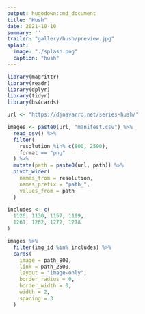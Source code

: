 ```yaml
---
output: hugodown::md_document
title: "Hush"
date: 2021-10-10
summary: ''
trailer: "gallery/hush/preview.jpg"
splash:
  image: "./splash.png"
  caption: "hush"
---
```


<style>
.splash-caption-tweak{
  color: #00000090;
  letter-spacing: 5px;
  font-size: 200%;
  font-weight: 700;
}
</style>


```r
library(magrittr)
library(readr)
library(dplyr)
library(tidyr)
library(bs4cards)

url <- "https://djnavarro.net/series-hush/"

images <- paste0(url, "manifest.csv") %>% 
  read_csv() %>% 
  filter(
    resolution %in% c(800, 2500), 
    format == "png"
  ) %>% 
  mutate(path = paste0(url, path)) %>% 
  pivot_wider(
    names_from = resolution, 
    names_prefix = "path_", 
    values_from = path
  ) 
```

```r
includes <- c(
  1126, 1130, 1157, 1199,
  1261, 1262, 1272, 1278
)

images %>%
  filter(img_id %in% includes) %>% 
  cards(
    image = path_800,
    link = path_2500,
    layout = "image-only", 
    border_radius = 0,
    border_width = 0, 
    width = 2,
    spacing = 3
  )  
```

